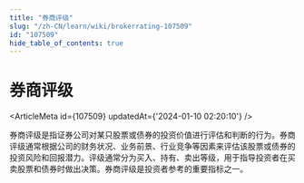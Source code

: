 ```yaml
---
title: "券商评级"
slug: "/zh-CN/learn/wiki/brokerrating-107509"
id: "107509"
hide_table_of_contents: true
---
```



<Breadcrumbs current="券商评级" />

# 券商评级

<ArticleMeta id={107509} updatedAt={'2024-01-10 02:20:10'} />
<div className='border-solid border-b border-t-0 my-4 border-[var(--ifm-color-gray-300)]' />

券商评级是指证券公司对某只股票或债券的投资价值进行评估和判断的行为。券商评级通常根据公司的财务状况、业务前景、行业竞争等因素来评估该股票或债券的投资风险和回报潜力。评级通常分为买入、持有、卖出等级，用于指导投资者在买卖股票和债券时做出决策。券商评级是投资者参考的重要指标之一。
